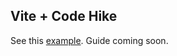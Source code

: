 ## Vite + Code Hike

See this [example](https://github.com/code-hike/codehike/tree/next/examples/vite). Guide coming soon.
